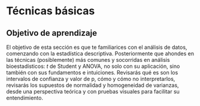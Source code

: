 # Técnicas básicas

## Objetivo de aprendizaje

El objetivo de esta sección es que te familiarices con el análisis de datos, comenzando con la estadística descriptiva. Posteriormente que ahondes en las técnicas (posiblemente) más comunes y socorridas en análisis bioestadísticos: $t$ de Student y ANOVA, no solo con su aplicación, sino también con sus fundamentos e intuiciones. Revisarás qué es son los intervalos de confianza y valor de p, cómo y cómo no interpretarlos, revisarás los supuestos de normalidad y homogeneidad de varianzas, desde una perspectiva teórica y con pruebas visuales para facilitar su entendimiento.